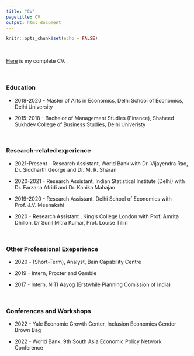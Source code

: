 ```yaml
---
title: "CV"
pagetitle: CV
output: html_document
---
```


```r
knitr::opts_chunk$set(echo = FALSE)
```

<br>

[Here](https://www.dropbox.com/s/oxr6pj6yskpautr/CV%20Abhishek%20Arora_2022.pdf?dl=0) is my complete CV.

<br>

### Education

 - 2018-2020 - Master of Arts in Economics, Delhi School of Economics, Delhi University
 
 - 2015-2018 - Bachelor of Management Studies (Finance), Shaheed Sukhdev College of Business Studies, Delhi Univeristy

<br>

### Research-related experience

- 2021-Present - Research Assistant, World Bank with Dr. Vijayendra Rao, Dr. Siddharth George and Dr. M. R. Sharan

- 2020-2021 - Research Assistant, Indian Statistical Institute (Delhi)  with Dr. Farzana Afridi and Dr. Kanika Mahajan

- 2019-2020 - Research Assistant, Delhi School of Economics  with Prof. J.V. Meenakshi

- 2020 - Research Assistant , King's College London with Prof. Amrita Dhillon, Dr Sunil Mitra Kumar, Prof. Louise Tillin

<br>

### Other Professional Exeperience

- 2020 - (Short-Term), Analyst, Bain Capability Centre

- 2019 - Intern, Procter and Gamble

- 2017 - Intern, NITI Aayog (Erstwhile Planning Comission of India)

<br>

### Conferences and Workshops

- 2022 - Yale Economic Growth Center, Inclusion Economics Gender Brown Bag

- 2022 - World Bank, 9th South Asia Economic Policy Network Conference

<br>
